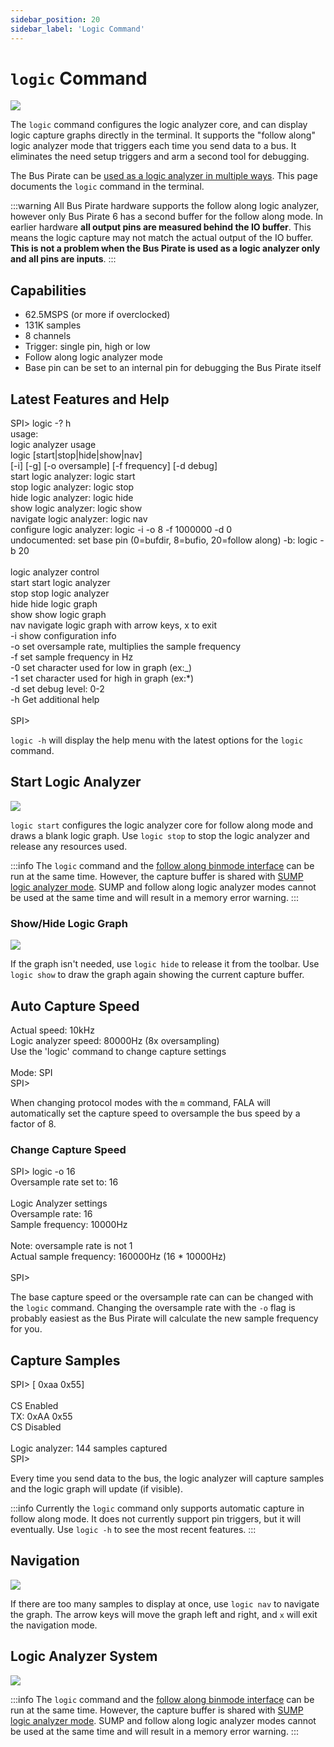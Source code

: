 ---
sidebar_position: 20
sidebar_label: 'Logic Command'
---

# ```logic``` Command




<OldSiteWarning/>




![](./img/logic-command-nav.png)

The ```logic``` command configures the logic analyzer core, and can display logic capture graphs directly in the terminal. It supports the "follow along" logic analyzer mode that triggers each time you send data to a bus. It eliminates the need setup triggers and arm a second tool for debugging. 

The Bus Pirate can be [used as a logic analyzer in multiple ways](/logic-analyzer/logicanalyzer). This page documents the ```logic``` command in the terminal.

:::warning
All Bus Pirate hardware supports the follow along logic analyzer, however only Bus Pirate 6 has a second buffer for the follow along mode. In earlier hardware **all output pins are measured behind the IO buffer**. This means the logic capture may not match the actual output of the IO buffer. **This is not a problem when the Bus Pirate is used as a logic analyzer only and all pins are inputs**.
:::

## Capabilities

- 62.5MSPS (or more if overclocked)
- 131K samples
- 8 channels
- Trigger: single pin, high or low
- Follow along logic analyzer mode
- Base pin can be set to an internal pin for debugging the Bus Pirate itself

## Latest Features and Help

<BrowserWindow>
<span className="bp-prompt">SPI></span> logic -? h<br/>
usage:<br/>
<span className="bp-info">logic analyzer usage</span><br/>
<span className="bp-info">logic	[start|stop|hide|show|nav]</span><br/>
<span className="bp-info">	[-i] [-g] [-o oversample] [-f frequency] [-d debug]</span><br/>
<span className="bp-info">start logic analyzer: logic start</span><br/>
<span className="bp-info">stop logic analyzer: logic stop</span><br/>
<span className="bp-info">hide logic analyzer: logic hide</span><br/>
<span className="bp-info">show logic analyzer: logic show</span><br/>
<span className="bp-info">navigate logic analyzer: logic nav</span><br/>
<span className="bp-info">configure logic analyzer: logic -i -o 8 -f 1000000 -d 0</span><br/>
<span className="bp-info">undocumented: set base pin (0=bufdir, 8=bufio, 20=follow along) -b: logic -b 20</span><br/>
<br/>
<span className="bp-info">logic analyzer control</span><br/>
<span className="bp-prompt">start</span>	<span className="bp-info">start logic analyzer</span><br/>
<span className="bp-prompt">stop</span>	<span className="bp-info">stop logic analyzer</span><br/>
<span className="bp-prompt">hide</span>	<span className="bp-info">hide logic graph</span><br/>
<span className="bp-prompt">show</span>	<span className="bp-info">show logic graph</span><br/>
<span className="bp-prompt">nav</span>	<span className="bp-info">navigate logic graph with arrow keys, x to exit</span><br/>
<span className="bp-prompt">-i</span>	<span className="bp-info">show configuration info</span><br/>
<span className="bp-prompt">-o</span>	<span className="bp-info">set oversample rate, multiplies the sample frequency</span><br/>
<span className="bp-prompt">-f</span>	<span className="bp-info">set sample frequency in Hz</span><br/>
<span className="bp-prompt">-0</span>	<span className="bp-info">set character used for low in graph (ex:_)</span><br/>
<span className="bp-prompt">-1</span>	<span className="bp-info">set character used for high in graph (ex:*)</span><br/>
<span className="bp-prompt">-d</span>	<span className="bp-info">set debug level: 0-2</span><br/>
<span className="bp-prompt">-h</span>	<span className="bp-info">Get additional help</span><br/>
<br/>
<span className="bp-prompt">SPI></span> <br/>
</BrowserWindow>

```logic -h``` will display the help menu with the latest options for the ```logic``` command.

## Start Logic Analyzer
![](./img/logic-start.png)

```logic start``` configures the logic analyzer core for follow along mode and draws a blank logic graph. Use ```logic stop``` to stop the logic analyzer and release any resources used.

:::info
The ```logic``` command and the [follow along binmode interface](/logic-analyzer/pulseview-fala) can be run at the same time. However, the capture buffer is shared with [SUMP logic analyzer mode](/logic-analyzer/pulseview-sump). SUMP and follow along logic analyzer modes cannot be used at the same time and will result in a memory error warning.
:::

### Show/Hide Logic Graph

![](./img/logic-hide.png)

If the graph isn't needed, use ```logic hide``` to release it from the toolbar. Use ```logic show``` to draw the graph again showing the current capture buffer.

## Auto Capture Speed
<BrowserWindow>
<span className="bp-info">Actual speed:</span> 10kHz<br/>
<span className="bp-info">Logic analyzer speed:</span> 80000Hz (8x oversampling)<br/>
<span className="bp-info">Use the 'logic' command to change capture settings</span><br/>
<br/>
<span className="bp-info">Mode:</span> SPI<br/>
<span className="bp-prompt">SPI></span> <br/>
</BrowserWindow>

When changing protocol modes with the ```m``` command, FALA will automatically set the capture speed to oversample the bus speed by a factor of 8. 

### Change Capture Speed
<BrowserWindow>
<span className="bp-prompt">SPI></span> logic -o 16<br/>
Oversample rate set to: 16<br/>
<br/>
Logic Analyzer settings<br/>
 Oversample rate: 16<br/>
 Sample frequency: 10000Hz<br/>
<br/>
Note: oversample rate is not 1<br/>
Actual sample frequency: 160000Hz (16 * 10000Hz)<br/>
<br/>
<span className="bp-prompt">SPI></span> <br/>
</BrowserWindow>

The base capture speed or the oversample rate can can be changed with the ```logic``` command. Changing the oversample rate with the ```-o``` flag is probably easiest as the Bus Pirate will calculate the new sample frequency for you.

## Capture Samples

<BrowserWindow>
<span className="bp-prompt">SPI></span> [ 0xaa 0x55]<br/>
<br/>
CS Enabled<br/>
<span className="bp-info">TX:</span> 0x<span className="bp-float">AA</span> 0x<span className="bp-float">55</span> <br/>
CS Disabled<br/>
<br/>
<span className="bp-info">Logic analyzer:</span> 144 samples captured<br/>
<span className="bp-prompt">SPI></span> <br/>
</BrowserWindow>

Every time you send data to the bus, the logic analyzer will capture samples and the logic graph will update (if visible).

:::info
Currently the ```logic``` command only supports automatic capture in follow along mode. It does not currently support pin triggers, but it will eventually. Use ```logic -h``` to see the most recent features. 
:::

## Navigation

![](./img/logic-command-nav.png)

If there are too many samples to display at once, use ```logic nav``` to navigate the graph. The arrow keys will move the graph left and right, and ```x``` will exit the navigation mode.

## Logic Analyzer System

![](./img/logic-system.png)

:::info
The ```logic``` command and the [follow along binmode interface](/logic-analyzer/pulseview-fala) can be run at the same time. However, the capture buffer is shared with [SUMP logic analyzer mode](/logic-analyzer/pulseview-sump). SUMP and follow along logic analyzer modes cannot be used at the same time and will result in a memory error warning.
:::

